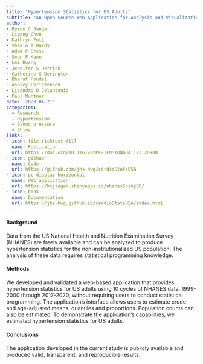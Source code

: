 ```yaml
---
title: "Hypertension Statistics for US Adults"
subtitle: "An Open-Source Web Application for Analysis and Visualization of National Health and Nutrition Examination Survey Data"
author: 
- Byron C Jaeger
- Ligong Chen
- Kathryn Foti
- Shakia T Hardy
- Adam P Bress
- Sean P Kane
- Lei Huang
- Jennifer S Herrick
- Catherine G Derington
- Bharat Poudel
- Ashley Christenson
- Lisandro D Colantonio
- Paul Muntner
date: '2023-04-21'
categories:
  - Research 
  - Hypertension
  - Blood pressure
  - Shiny
links:
- icon: file-richtext-fill
  name: Publication
  url: https://doi.org/10.1161/HYPERTENSIONAHA.123.20900
- icon: github
  name: Code
  url: https://github.com/jhs-hwg/cardioStatsUSA
- icon: pc-display-horizontal
  name: Web application
  url: https://bcjaeger.shinyapps.io/nhanesShinyBP/
- icon: book
  name: Documentation
  url: https://jhs-hwg.github.io/cardioStatsUSA/index.html
---
```


#### Background

Data from the US National Health and Nutrition Examination Survey (NHANES) are freely available and can be analyzed to produce hypertension statistics for the non-institutionalized US population. The analysis of these data requires statistical programming knowledge.

#### Methods

We developed and validated a web-based application that provides hypertension statistics for US adults using 10 cycles of NHANES data, 1999-2000 through 2017-2020, without requiring users to conduct statistical programming. The application’s interface allows users to estimate crude and age-adjusted means, quantiles and proportions. Population counts can also be estimated. To demonstrate the application’s capabilities, we estimated hypertension statistics for US adults.

#### Conclusions

The application developed in the current study is publicly available and produced valid, transparent, and reproducible results.
